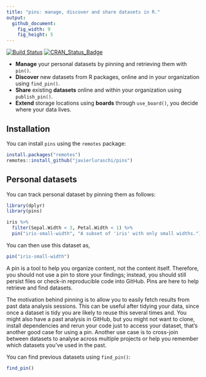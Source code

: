 ```yaml
---
title: "pins: manage, discover and share datasets in R."
output:
  github_document:
    fig_width: 9
    fig_height: 5
---
```


[![Build Status](https://travis-ci.org/javierluraschi/pins.svg?branch=master)](https://travis-ci.org/javierluraschi/pins) [![CRAN_Status_Badge](https://www.r-pkg.org/badges/version/pins)](https://cran.r-project.org/package=pins)

- **Manage** your personal datasets by pinning and retrieving them with `pin()`.
- **Discover** new datasets from R packages, online and in your organization using `find_pin()`.
- **Share** existing **datasets** online and within your organization using `publish_pin()`.
- **Extend** storage locations using **boards** through `use_board()`, you decide where your data lives.

## Installation

You can install `pins` using the `remotes` package:

```r
install.packages("remotes")
remotes::install_github("javierluraschi/pins")
```

## Personal datasets

You can track personal dataset by pinning them as follows:

```r
library(dplyr)
library(pins)

iris %>%
  filter(Sepal.Width < 3, Petal.Width < 1) %>%
  pin("iris-small-width", "A subset of 'iris' with only small widths.")
```

You can then use this dataset as,

```r
pin("iris-small-width")
```

A pin is a tool to help you organize content, not the content itself. Therefore, you should not use a pin to store your findings; instead, you should still persist files or check-in reproducible code into GitHub. Pins are here to help retrieve and find datasets.

The motivation behind pinning is to allow you to easily fetch results from past data analysis sessions. This can be useful after tidying your data, since once a dataset is tidy you are likely to reuse this several times and. You might also have a past analysis in GitHub, but you might not want to clone, install dependencies and rerun your code just to access your dataset, that's another good case for using a pin. Another use case is to cross-join between datasets to analyse across multiple projects or help you remember which datasets you've used in the past.

You can find previous datasets using `find_pin()`:

```r
find_pin()
```
